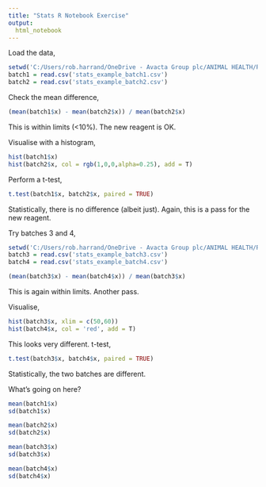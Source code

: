 ```yaml
---
title: "Stats R Notebook Exercise"
output:
  html_notebook
---
```


Load the data,

```r
setwd('C:/Users/rob.harrand/OneDrive - Avacta Group plc/ANIMAL HEALTH/R Projects/life-sciences-workshop-dev-zone')
batch1 = read.csv('stats_example_batch1.csv')
batch2 = read.csv('stats_example_batch2.csv')
```

Check the mean difference,

```r
(mean(batch1$x) - mean(batch2$x)) / mean(batch2$x)
```

This is within limits (<10%). The new reagent is OK.

Visualise with a histogram,

```r
hist(batch1$x)
hist(batch2$x, col = rgb(1,0,0,alpha=0.25), add = T)
```

Perform a t-test,

```r
t.test(batch1$x, batch2$x, paired = TRUE)
```

Statistically, there is no difference (albeit just). Again, this is a pass for the new reagent.

Try batches 3 and 4,

```r
setwd('C:/Users/rob.harrand/OneDrive - Avacta Group plc/ANIMAL HEALTH/R Projects/life-sciences-workshop-dev-zone')
batch3 = read.csv('stats_example_batch3.csv')
batch4 = read.csv('stats_example_batch4.csv')
```

```r
(mean(batch3$x) - mean(batch4$x)) / mean(batch3$x)
```

This is again within limits. Another pass.

Visualise,

```r
hist(batch3$x, xlim = c(50,60))
hist(batch4$x, col = 'red', add = T)
```

This looks very different. t-test,

```r
t.test(batch3$x, batch4$x, paired = TRUE)
```

Statistically, the two batches are different.

What's going on here?

```r
mean(batch1$x)
sd(batch1$x)

mean(batch2$x)
sd(batch2$x)
```
```r
mean(batch3$x)
sd(batch3$x)

mean(batch4$x)
sd(batch4$x)
```






